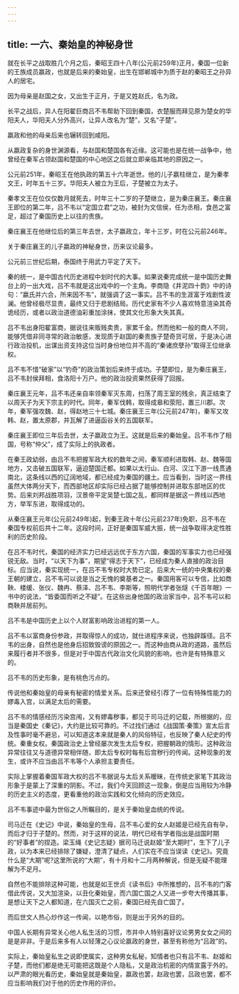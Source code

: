 ```yaml
---
---
---
```

title: 一六、秦始皇的神秘身世
---



就在长平之战取胜几个月之后，秦昭王四十八年(公元前259年)正月，秦国一位新的王族成员嬴政，也就是后来的秦始皇，出生在邯郸城中为质于赵的秦昭王之孙异人的居宅。

因为母亲是赵国之女，又出生于正月，于是又姓赵氏，名为政。

长平之战后，异人在阳翟巨商吕不韦帮助下回到秦国，衣楚服而拜见原为楚女的华阳夫人，华阳夫人分外高兴，让异人改名为“楚”，又名“子楚”。

嬴政和他的母亲后来也辗转回到咸阳。

从嬴政复杂的身世渊源看，与赵国和楚国各有近缘。这可能也是在统一战争中，他曾经在秦军占领赵国和楚国的中心地区之后就立即亲临其地的原因之一。

公元前251年，秦昭王在他执政的第五十六年逝世。他的儿子嬴柱继立，是为秦孝文王，时年五十三岁。华阳夫人被立为王后，子楚被立为太子。

秦孝文王在位仅仅数月就死去，时年三十二岁的子楚继立，是为秦庄襄王。秦庄襄王即位的第二年，吕不韦以“定国立君”之功，被封为文信侯，任为丞相，食邑之富足，超过了秦国历史上以往的贵族。

秦庄襄王在他继位后的第三年去世，太子嬴政立，年十三岁，时在公元前246年。

关于秦庄襄王的儿子嬴政的神秘身世，历来议论最多。

公元前三世纪后期，泰国终于用武力平定了天下。

秦的统一，是中国古代历史进程中划时代的大事。如果说秦完成统一是中国历史舞台上的一出大戏，吕不韦就是这出戏中的一个主角。李商隐《井泥四十韵》中的诗句：“嬴氏并六合，所来因不韦”，就强调了这一事实。吕不韦的生涯富于戏剧性波澜。他曾经极尽显贵，最终又归于悲剧结局。历代史家有不少人喜欢特意渲染其奇诡经历，或者以政治道德油彩重加涂抹，使其文化形象大失其真。

吕不韦出身阳翟富商，据说往来贩贱卖贵，家累千金。然而他和一般的商人不同，能够凭借非同寻常的政治敏感，发现质于赵国的秦贵族子楚奇货可居，于是决心进行政治投机，出谋出资支持这位当时身份地位并不高的“秦诸庶孽孙”取得王位继承权。

吕不韦不惜“破家”以“钓奇”的政治策划后来终于成功。子楚即位，是为秦庄襄王，吕不韦封侯拜相，食洛阳十万户。他的政治投资果然获得了回报。

秦庄襄王元年，吕不韦还亲自率领秦军灭东周，扫荡了周王室的残余，真正结束了以周天子为天下宗主的时代。同年，秦军伐韩，取得成皋和荥阳，置三川郡。次年，秦军强攻魏、赵，得赵地三十七城。秦庄襄王三年(公元前247年)，秦军又攻韩、赵，置太原郡，并瓦解了进逼函谷关的五国联军。

秦庄襄王即位三年后去世，太子嬴政立为王。这就是后来的秦始皇。吕不韦作了相国，号称“仲父”，成了实际上的执政者。

在秦王政幼弱，由吕不韦把握军政大权的数年之间，秦军顺利进取韩、赵、魏等国地方，又击破五国联军，逼迫楚国迁都。如果以太行山、白河、汉江下游一线贯通南北，这条线以西的辽阔地域，都已经成为秦国的疆土。应当看到，当时这一界线虽然大体两分天下，而西部地区却实际已经占据了能够控制并进取东部地区的优势。后来刘邦战胜项羽，汉景帝平定吴楚七国之乱，都同样是据这一界线以西地方，举军东进，取得成功的。

从秦庄襄王元年(公元前249年)起，到秦王政十年(公元前237年)免职，吕不韦在秦国专权前后共十二年。这段时间，正好是秦国军威大振，统一战争取得决定性胜利的历史阶段。

在吕不韦时代，秦国的经济实力已经远远优于东方六国，秦国的军事实力也已经强锐无敌。当时，“以天下为事”，期望“得志于天下”，已经成为秦人直接的政治目标。应当说，秦实现统一，在吕不韦专权时大势已定。后来大一统的中央集权的秦王朝的建立，吕不韦可以说是当之无愧的奠基者之一。秦国用客可以专信，比如商鞅、楼缓、张仪、魏冉、蔡泽、吕不韦、李斯等，照明代学者张燧《千百年眼》一书中的说法，“皆委国而听之不疑”。在这些出身他国的政治家当中，吕不韦可以和商鞅并居前列。

吕不韦是中国历史上以个人财富影响政治进程的第一人。

吕不韦以富商身份参政，并取得惊人的成功，就仕进程序来说，也独辟蹊径。吕不韦的出身，自然也是他身后招致毁谤的原因之一。而这种由商从政的道路，虽然后来履行者并不很多，但是对于中国古代政治文化风貌的影响，也许是有特殊意义的。

吕不韦的历史形象，是有桃色污点的。

传说他和秦始皇的母亲有秘密的情爱关系。后来还曾经引荐了一位有特殊性能力的嫪毒入宫，以满足太后的需要。

吕不韦的情感经历污染宫闱，又有嫪毒秽事，都见于司马迁的记载，所根据的，应当是秦国史《秦记》，大约是比较可靠的。不过找们通过《战国策·秦策》宣太后言及性事时毫不避忌，可以知道这本来就是秦人的风俗特征，也反映了秦人纪史的传统。秦重女权。秦国政治史上曾经屡次发生太后专权，把握朝政的情形。这种政治异常往往又与道德异常相伴随，即太后专权时每有后宫秽行的传闻。这种现象的发生，或许不应当由吕不韦等个人承担主要责任。

实际上掌握着秦国军政大权的吕不韦据说与太后关系暧昧，在传统史家笔下其政治形象于是蒙上了深重的阴影。不过，我们今天回顾这一现象，倒是应当用较为冷静的历史主义的态度，更看重他的政治实践和文化倾向的历史效应。

吕不韦事迹中最为世俗之人所瞩目的，是关于秦始皇血统的传说。

司马迁在《史记》中说，秦始皇的生母，吕不韦心爱的女人赵姬是已经先自有孕，而后才归于子楚的。然而，对于这样的说法，明代已经有学者指出是战国时期的“好事者”的捏造。梁玉绳《史记志疑》据司马迁说赵姬“至大期时”，生下了儿子政，以为本来已经排除了嫌疑，澄清了疑点，人们实在不应当误读《史记》。究竟什么是“大期”呢?这里所说的“大期”，有十月和十二月两种解说，但是无疑不能理解为不足月。

自然也不能排除这种可能，也就是如王世贞《读书后》中所推想的，吕不韦的门客借此传说，又大加渲染，以丑化秦始皇，而六国亡国之人又进一步夸大传播其事，是想让天下之人都知道，在六国灭亡之前，秦国已经先自亡国了。

而后世文人热心炒作这一传闻，以艳市俗，则是出于另外的目的。

中国人长期有异常关心他人私生活的习惯，市井中人特别喜好议论男男女女之间的是是非非。于是后来多有人以轻薄之心议论嬴政的身世，甚至有称他为“吕政”的。

实际上，秦始皇私生之说即使属实，这种男女私秘，知情者也只有吕不韦、赵姬和子楚，而他们都是绝无可能把这既是个人隐私，又是政治机密的内情宣露于外的。以严肃的眼光看历史，秦始皇就是秦始皇，嬴政也罢，赵政也罢，吕政也罢，都不应当影响我们对于他的历史作用的评价。
